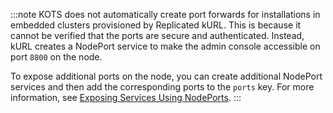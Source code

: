 :::note
KOTS does not automatically create port forwards for installations in embedded clusters provisioned by Replicated kURL. This is because it cannot be verified that the ports are secure and authenticated. Instead, kURL creates a NodePort service to make the admin console accessible on port `8800` on the node. 

To expose additional ports on the node, you can create additional NodePort services and then add the corresponding ports to the `ports` key. For more information, see [Exposing Services Using NodePorts](/vendor/kurl-nodeport-services).
:::